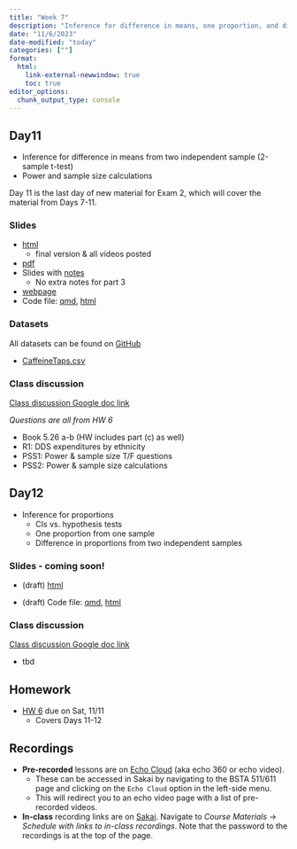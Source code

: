 ```yaml
---
title: "Week 7"
description: "Inference for difference in means, one proportion, and difference in proportions, and power"
date: "11/6/2023"
date-modified: "today"
categories: [""]
format: 
  html:
    link-external-newwindow: true
    toc: true
editor_options: 
  chunk_output_type: console
---
```



## Day11 

* Inference for difference in means from two independent sample (2-sample t-test)
* Power and sample size calculations

:::{.callout-note}
Day 11 is the last day of new material for Exam 2, which will cover the material from Days 7-11.
:::


### Slides

* [html](../slides/Day11_bsta511.qmd) 
    * final version & all videos posted
* [pdf](https://drive.google.com/file/d/1JxY80AIWcVMPf9TTsNwGK9msGzLVaSvy/view?usp=sharing)
* Slides with [notes](https://drive.google.com/file/d/1cOxfjLuZ5NwU-_zxzQHnJxz0ZCryuCSC/view?usp=sharing)
    * No extra notes for part 3
* [webpage](../slides_md/Day11_bsta511_md.qmd)
* Code file: [qmd](https://github.com/niederhausen/BSTA_511_F23/blob/main/slides_code/Day11_bsta511_code.qmd), [html](../slides_code/Day11_bsta511_code.qmd)


### Datasets

All datasets can be found on [GitHub](https://github.com/niederhausen/BSTA_511_F23/tree/main/data)

* [CaffeineTaps.csv](/data/CaffeineTaps.csv)


### Class discussion

[Class discussion Google doc link](https://docs.google.com/document/d/1m_sOZWZHlnL89N60RyfdFG6wphcEpofLevd2kMc1wYc/edit?usp=sharing)

_Questions are all from HW 6_

* Book 5.26 a-b (HW includes part (c) as well)
* R1: DDS expenditures by ethnicity
* PSS1: Power & sample size T/F questions
* PSS2: Power & sample size calculations


## Day12    

* Inference for proportions
    * CIs vs. hypothesis tests
    * One proportion from one sample
    * Difference in proportions from two independent samples

### Slides - coming soon!

* (draft) [html](../slides/Day12_part1_bsta511.qmd) 

<!-- * [pdf]() -->
<!-- * Slides with [notes]() -->
<!-- * [webpage](../slides_md/Day12_part1_bsta511_md.qmd) -->

* (draft) Code file: [qmd](https://github.com/niederhausen/BSTA_511_F23/blob/main/slides_code/Day12_part1_bsta511_code.qmd), [html](../slides_code/Day12_part1_bsta511_code.qmd) 



### Class discussion

[Class discussion Google doc link](https://docs.google.com/document/d/1m_sOZWZHlnL89N60RyfdFG6wphcEpofLevd2kMc1wYc/edit?usp=sharing)

* tbd

## Homework

* [HW 6](../homework/HW_6_F23_bsta511.qmd) due on Sat, 11/11
    * Covers Days 11-12



## Recordings

* __Pre-recorded__ lessons are on [Echo Cloud](https://echo360.org/section/4a58d645-5753-4e4f-b962-f8825f59baba/home) (aka echo 360 or echo video).
    * These can be accessed in Sakai by navigating to the BSTA 511/611 page and clicking on the `Echo Cloud` option in the left-side menu. 
    * This will redirect you to an echo video page with a list of pre-recorded videos.
* __In-class__ recording links are on [Sakai](https://sakai.ohsu.edu/portal/site/BSTA-511-1-AA-F23/tool/1f70eae0-e36a-4052-9247-69c6917e6b73/). Navigate to _Course Materials_ -> _Schedule with links to in-class recordings_. Note that the password to the recordings is at the top of the page.  

